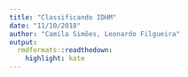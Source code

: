 ```yaml
---
title: "Classificando IDHM"
date: "11/10/2018"
author: "Camila Simões, Leonardo Filgueira"
output:
  rmdformats::readthedown:
    highlight: kate
---
```


